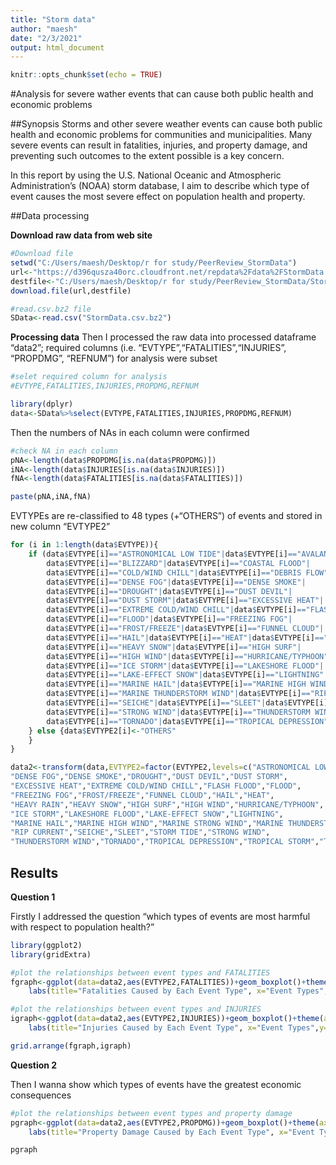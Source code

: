 ```yaml
---
title: "Storm data"
author: "maesh"
date: "2/3/2021"
output: html_document
---
```


```r
knitr::opts_chunk$set(echo = TRUE)
```


#Analysis for severe wather events that can cause both public health and economic problems


##Synopsis
Storms and other severe weather events can cause both public health and economic problems for communities and municipalities. Many severe events can result in fatalities, injuries, and property damage, and preventing such outcomes to the extent possible is a key concern.


In this report by using the U.S. National Oceanic and Atmospheric Administration's (NOAA) storm database, I aim to describe which type of event causes the most severe effect on population health and property.


##Data processing

**Download raw data from web site**

```r
#Download file
setwd("C:/Users/maesh/Desktop/r for study/PeerReview_StormData")
url<-"https://d396qusza40orc.cloudfront.net/repdata%2Fdata%2FStormData.csv.bz2"
destfile<-"C:/Users/maesh/Desktop/r for study/PeerReview_StormData/StormData.csv.bz2"
download.file(url,destfile)

#read.csv.bz2 file
SData<-read.csv("StormData.csv.bz2")
```

**Processing data**
Then I processed the raw data into processed dataframe "data2"; required columns (i.e. "EVTYPE","FATALITIES","INJURIES", "PROPDMG", "REFNUM") for analysis were subset

```r

#selet required column for analysis
#EVTYPE,FATALITIES,INJURIES,PROPDMG,REFNUM

library(dplyr)
data<-SData%>%select(EVTYPE,FATALITIES,INJURIES,PROPDMG,REFNUM)
```

Then the numbers of NAs in each column were confirmed

```r
#check NA in each column
pNA<-length(data$PROPDMG[is.na(data$PROPDMG)])
iNA<-length(data$INJURIES[is.na(data$INJURIES)])
fNA<-length(data$FATALITIES[is.na(data$FATALITIES)])

paste(pNA,iNA,fNA)
```

EVTYPEs are re-classified to 48 types (+"OTHERS") of events and stored in new column "EVTYPE2"

```r
for (i in 1:length(data$EVTYPE)){
    if (data$EVTYPE[i]=="ASTRONOMICAL LOW TIDE"|data$EVTYPE[i]=="AVALANCHE"|
        data$EVTYPE[i]=="BLIZZARD"|data$EVTYPE[i]=="COASTAL FLOOD"|
        data$EVTYPE[i]=="COLD/WIND CHILL"|data$EVTYPE[i]=="DEBRIS FLOW"|
        data$EVTYPE[i]=="DENSE FOG"|data$EVTYPE[i]=="DENSE SMOKE"|
        data$EVTYPE[i]=="DROUGHT"|data$EVTYPE[i]=="DUST DEVIL"|
        data$EVTYPE[i]=="DUST STORM"|data$EVTYPE[i]=="EXCESSIVE HEAT"|
        data$EVTYPE[i]=="EXTREME COLD/WIND CHILL"|data$EVTYPE[i]=="FLASH FLOOD"|
        data$EVTYPE[i]=="FLOOD"|data$EVTYPE[i]=="FREEZING FOG"|
        data$EVTYPE[i]=="FROST/FREEZE"|data$EVTYPE[i]=="FUNNEL CLOUD"|
        data$EVTYPE[i]=="HAIL"|data$EVTYPE[i]=="HEAT"|data$EVTYPE[i]=="HEAVY RAIN"|
        data$EVTYPE[i]=="HEAVY SNOW"|data$EVTYPE[i]=="HIGH SURF"|
        data$EVTYPE[i]=="HIGH WIND"|data$EVTYPE[i]=="HURRICANE/TYPHOON"|
        data$EVTYPE[i]=="ICE STORM"|data$EVTYPE[i]=="LAKESHORE FLOOD"|
        data$EVTYPE[i]=="LAKE-EFFECT SNOW"|data$EVTYPE[i]=="LIGHTNING"|
        data$EVTYPE[i]=="MARINE HAIL"|data$EVTYPE[i]=="MARINE HIGH WIND"|data$EVTYPE[i]=="MARINE STRONG WIND"|
        data$EVTYPE[i]=="MARINE THUNDERSTORM WIND"|data$EVTYPE[i]=="RIP CURRENT"|
        data$EVTYPE[i]=="SEICHE"|data$EVTYPE[i]=="SLEET"|data$EVTYPE[i]=="STORM TIDE"|
        data$EVTYPE[i]=="STRONG WIND"|data$EVTYPE[i]=="THUNDERSTORM WIND"|
        data$EVTYPE[i]=="TORNADO"|data$EVTYPE[i]=="TROPICAL DEPRESSION"|data$EVTYPE[i]=="TROPICAL STORM"|data$EVTYPE[i]=="TSUNAMI"|data$EVTYPE[i]=="VOLCANIC ASH"|data$EVTYPE[i]=="WATERSPOUT"|data$EVTYPE[i]=="WILDFIRE"|data$EVTYPE[i]=="WINTER STORM"|data$EVTYPE[i]=="WINTER WEATHER"){data$EVTYPE2[i]<-data$EVTYPE[i]
    } else {data$EVTYPE2[i]<-"OTHERS"
    }
}

data2<-transform(data,EVTYPE2=factor(EVTYPE2,levels=c("ASTRONOMICAL LOW TIDE","AVALANCHE","BLIZZARD","COASTAL FLOOD","COLD/WIND CHILL","DEBRIS FLOW",
"DENSE FOG","DENSE SMOKE","DROUGHT","DUST DEVIL","DUST STORM",
"EXCESSIVE HEAT","EXTREME COLD/WIND CHILL","FLASH FLOOD","FLOOD",
"FREEZING FOG","FROST/FREEZE","FUNNEL CLOUD","HAIL","HEAT",
"HEAVY RAIN","HEAVY SNOW","HIGH SURF","HIGH WIND","HURRICANE/TYPHOON",
"ICE STORM","LAKESHORE FLOOD","LAKE-EFFECT SNOW","LIGHTNING",
"MARINE HAIL","MARINE HIGH WIND","MARINE STRONG WIND","MARINE THUNDERSTORM WIND",
"RIP CURRENT","SEICHE","SLEET","STORM TIDE","STRONG WIND",
"THUNDERSTORM WIND","TORNADO","TROPICAL DEPRESSION","TROPICAL STORM","TSUNAMI","VOLCANIC ASH","WATERSPOUT","WILDFIRE","WINTER STORM","WINTER WEATHER","OTHERS")))
```

## Results

**Question 1**

Firstly I addressed the question "which types of events are most harmful with respect to population health?"

```r
library(ggplot2)
library(gridExtra)

#plot the relationships between event types and FATALITIES
fgraph<-ggplot(data=data2,aes(EVTYPE2,FATALITIES))+geom_boxplot()+theme(axis.text.x = element_text(angle = 90, hjust = 1))+
    labs(title="Fatalities Caused by Each Event Type", x="Event Types",y="FATALITIES")

#plot the relationships between event types and INJURIES
igraph<-ggplot(data=data2,aes(EVTYPE2,INJURIES))+geom_boxplot()+theme(axis.text.x = element_text(angle = 90, hjust = 1))+
    labs(title="Injuries Caused by Each Event Type", x="Event Types",y="INJURIES")

grid.arrange(fgraph,igraph)
```

**Question 2**

Then I wanna show which types of events have the greatest economic consequences

```r

#plot the relationships between event types and property damage
pgraph<-ggplot(data=data2,aes(EVTYPE2,PROPDMG))+geom_boxplot()+theme(axis.text.x = element_text(angle = 90, hjust = 1))+
    labs(title="Property Damage Caused by Each Event Type", x="Event Types",y="Property Damage")

pgraph

```

